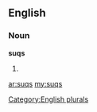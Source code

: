 ==English==

===Noun===
'''suqs'''

# {{plural of|[[suq]]}}

[[Category:English plurals]]

[[ar:suqs]]
[[my:suqs]]